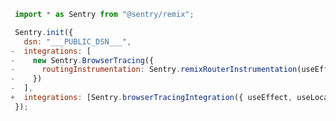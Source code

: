 <Include name="migration/javascript-v8/v7-deprecation/browser-tracing" />

```JavaScript diff
 import * as Sentry from "@sentry/remix";

 Sentry.init({
   dsn: "___PUBLIC_DSN___",
-  integrations: [
-    new Sentry.BrowserTracing({
-      routingInstrumentation: Sentry.remixRouterInstrumentation(useEffect, useLocation, useMatches),
-    })
-  ],
+  integrations: [Sentry.browserTracingIntegration({ useEffect, useLocation, useMatches })],
 });
```
